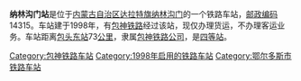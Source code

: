 {{unreferenced|time=2015-07-09T08:55:54+00:00}}
{{noteTA
|1=zh-cn:始发车次; zh-hk:列車班次;
|2=zh-cn:车次; zh-hk:班次;
}}
{{Infobox China railway station 
|车站名称 = 纳林沟门站
|车站名称拼音 = 
|车站地址 = [[内蒙古自治区|内蒙古自治区]][[达拉特旗|达拉特旗]]
|归属 = [[包神铁路公司|包神铁路公司]]
|车站等级 = [[四等站_(中铁)|四等站]]
|线路 = [[包神铁路|包神铁路]]
}}
'''纳林沟门站'''是位于[[内蒙古自治区|内蒙古自治区]][[达拉特旗|达拉特旗]][[纳林沟门|纳林沟门]]的一个铁路车站，[[邮政编码|邮政编码]]14315。车站建于1998年，有[[包神铁路|包神铁路]]经过该站，现仅办理货运，不办理客运业务。车站距离[[包头东站|包头东站]]73[[公里|公里]]，隶属[[包神铁路公司|包神铁路公司]]，是[[四等站_(中铁)|四等站]]。

{{start rail box}}
{{s-inop|[[沙坝子站|沙坝子站]]}}
{{s-line|[[包神铁路|包神铁路]]}}
{{s-inop|[[朝脑沟站|朝脑沟站]]}}
{{end box}}
{{包神铁路}}
{{铁路车站小作品}}
{{内蒙古小作品}}

[[Category:包神铁路车站|Category:包神铁路车站]]
[[Category:1998年启用的铁路车站|Category:1998年启用的铁路车站]]
[[Category:鄂尔多斯市铁路车站|Category:鄂尔多斯市铁路车站]]